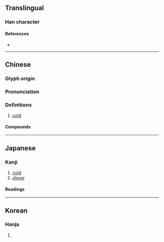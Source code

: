 {{also|栗}}
{{character info/new}}
==Translingual==

===Han character===
{{Han char|rn=15|rad=冫|as=10|sn=12|four=|canj=IMMWD|ids=⿰冫栗}}

====References====
* {{Han ref|kx=0133.130|dkj=01687|dj=0297.210|hdz=10300.010|uh=51D3|ud=20947}}

----

==Chinese==
{{zh-forms}}

===Glyph origin===
{{Han etym}}
{{Han compound|仌|栗|ls=psc|c1=s|c2=p|t1=ice}} 

===Pronunciation===
{{zh-pron
|m=lì
|mc=y
|oc=y
|cat=adj
}}

===Definitions===
{{zh-hanzi}}

# [[cold]]

====Compounds====
{{zh-der|凓冽}}

----

==Japanese==

===Kanji===
{{ja-kanji|grade=|rs=冫10}}

# [[cold]]
# [[shiver]]

====Readings====
{{ja-readings
|goon=りち
|kanon=りつ
|kun=さむ-い
}}

----

==Korean==

===Hanja===
{{ko-hanja|hangeul=율|rv=yul|mr=yul}}

# {{defn|lang=ko|sort=冫10}}